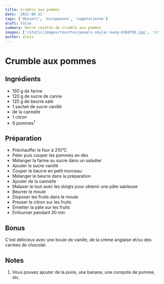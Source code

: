 ```yaml
---
title: Crumble aux pommes
date: '2021-06-21'
tags: ['dessert', 'europeenne', 'vegetarienne']
draft: false
summary: Notre recette de crumble aux pommes
images: ['/static/images/recettes/pexels-skylar-kang-6368799.jpg', '/static/images/apple.mp4']
author: alois
---
```


# Crumble aux pommes

<Pexels
  src="/static/images/recettes/pexels-skylar-kang-6368799.jpg"
  srcurl="https://www.pexels.com/photo/board-with-slices-of-fresh-apples-and-knife-near-window-6368799/"
  author="Skylar Kang"
  authorurl="https://www.pexels.com/@skylar-kang"
  alt="pommes"
/>

## Ingrédients

- 150 g de farine
- 120 g de sucre de canne
- 125 g de beurre salé
- 1 sachet de sucre vanillé
- de la cannelle
- 1 citron
- 6 pommes<sup>1</sup>

## Préparation

- Préchauffer le four à 210°C
- Peler puis couper les pommes en dés
- Mélanger la farine au sucre dans un saladier
- Ajouter le sucre vanillé
- Couper le beurre en petit morceau
- Mélanger le beurre dans la préparation
- Ajouter de la cannelle
- Malaxer le tout avec les doigts pour obtenir une pâte sableuse
- Beurrer le moule
- Disposer les fruits dans le moule
- Presser le citron sur les fruits
- Émietter la pâte sur les fruits
- Enfourner pendant 30 min

## Bonus

C'est délicieux avec une boule de vanille, de la crème anglaise et/ou des carrées de chocolat.

## Notes

1. Vous pouvez ajouter de la poire, une banane, une compote de pomme, etc.
